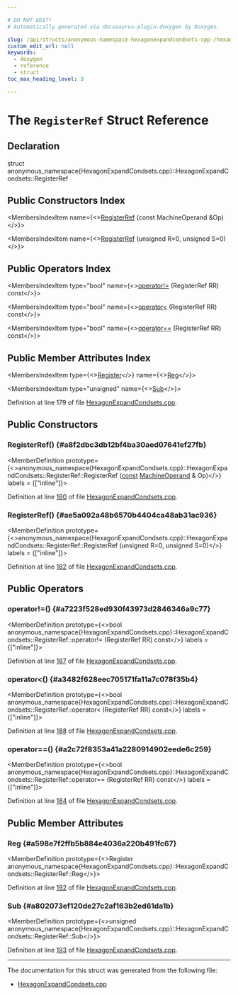 ```yaml
---

# DO NOT EDIT!
# Automatically generated via docusaurus-plugin-doxygen by Doxygen.

slug: /api/structs/anonymous-namespace-hexagonexpandcondsets-cpp-/hexagonexpandcondsets/registerref
custom_edit_url: null
keywords:
  - doxygen
  - reference
  - struct
toc_max_heading_level: 3

---
```





# The `RegisterRef` Struct Reference

<DoxygenPage pluginConfig={pluginConfig}>



## Declaration

<CodeBlock>struct anonymous_namespace{HexagonExpandCondsets.cpp}::HexagonExpandCondsets::RegisterRef</CodeBlock>

## Public Constructors Index

<MembersIndex>

<MembersIndexItem
  name={<><a href="#a8f2dbc3db12bf4ba30aed07641ef27fb">RegisterRef</a> (const MachineOperand &amp;Op)</>}>
</MembersIndexItem>

<MembersIndexItem
  name={<><a href="#ae5a092a48b6570b4404ca48ab31ac936">RegisterRef</a> (unsigned R=0, unsigned S=0)</>}>
</MembersIndexItem>

</MembersIndex>

## Public Operators Index

<MembersIndex>

<MembersIndexItem
  type="bool"
  name={<><a href="#a7223f528ed930f43973d2846346a9c77">operator!=</a> (RegisterRef RR) const</>}>
</MembersIndexItem>

<MembersIndexItem
  type="bool"
  name={<><a href="#a3482f628eec705171fa11a7c078f35b4">operator&lt;</a> (RegisterRef RR) const</>}>
</MembersIndexItem>

<MembersIndexItem
  type="bool"
  name={<><a href="#a2c72f8353a41a2280914902eede6c259">operator==</a> (RegisterRef RR) const</>}>
</MembersIndexItem>

</MembersIndex>

## Public Member Attributes Index

<MembersIndex>

<MembersIndexItem
  type={<><a href="/docs/api/classes/llvm/register">Register</a></>}
  name={<><a href="#a598e7f2ffb5b884e4036a220b491fc67">Reg</a></>}>
</MembersIndexItem>

<MembersIndexItem
  type="unsigned"
  name={<><a href="#a802073ef120de27c2af163b2ed61da1b">Sub</a></>}>
</MembersIndexItem>

</MembersIndex>


Definition at line 179 of file <a href="/docs/api/files/lib/lib/target/lib/target/hexagon/hexagonexpandcondsets-cpp">HexagonExpandCondsets.cpp</a>.

<SectionDefinition>

## Public Constructors

### RegisterRef() {#a8f2dbc3db12bf4ba30aed07641ef27fb}

<MemberDefinition
  prototype={<>anonymous&#95;namespace&#123;HexagonExpandCondsets.cpp&#125;::HexagonExpandCondsets::RegisterRef::RegisterRef (<a href="/docs/api/files/lib/lib/target/lib/target/aarch64/aarch64promoteconstant-cpp/#a90f8350fecae261c25be85d38b451bff">const</a> <a href="/docs/api/classes/llvm/machineoperand">MachineOperand</a> &amp; Op)</>}
  labels = {["inline"]}>

Definition at line <a href="/docs/api/files/lib/lib/target/lib/target/hexagon/hexagonexpandcondsets-cpp/#l00180">180</a> of file <a href="/docs/api/files/lib/lib/target/lib/target/hexagon/hexagonexpandcondsets-cpp">HexagonExpandCondsets.cpp</a>.
</MemberDefinition>

### RegisterRef() {#ae5a092a48b6570b4404ca48ab31ac936}

<MemberDefinition
  prototype={<>anonymous&#95;namespace&#123;HexagonExpandCondsets.cpp&#125;::HexagonExpandCondsets::RegisterRef::RegisterRef (unsigned R=0, unsigned S=0)</>}
  labels = {["inline"]}>

Definition at line <a href="/docs/api/files/lib/lib/target/lib/target/hexagon/hexagonexpandcondsets-cpp/#l00182">182</a> of file <a href="/docs/api/files/lib/lib/target/lib/target/hexagon/hexagonexpandcondsets-cpp">HexagonExpandCondsets.cpp</a>.
</MemberDefinition>

</SectionDefinition>

<SectionDefinition>

## Public Operators

### operator!=() {#a7223f528ed930f43973d2846346a9c77}

<MemberDefinition
  prototype={<>bool anonymous&#95;namespace&#123;HexagonExpandCondsets.cpp&#125;::HexagonExpandCondsets::RegisterRef::operator!= (RegisterRef RR) const</>}
  labels = {["inline"]}>

Definition at line <a href="/docs/api/files/lib/lib/target/lib/target/hexagon/hexagonexpandcondsets-cpp/#l00187">187</a> of file <a href="/docs/api/files/lib/lib/target/lib/target/hexagon/hexagonexpandcondsets-cpp">HexagonExpandCondsets.cpp</a>.
</MemberDefinition>

### operator&lt;() {#a3482f628eec705171fa11a7c078f35b4}

<MemberDefinition
  prototype={<>bool anonymous&#95;namespace&#123;HexagonExpandCondsets.cpp&#125;::HexagonExpandCondsets::RegisterRef::operator&lt; (RegisterRef RR) const</>}
  labels = {["inline"]}>

Definition at line <a href="/docs/api/files/lib/lib/target/lib/target/hexagon/hexagonexpandcondsets-cpp/#l00188">188</a> of file <a href="/docs/api/files/lib/lib/target/lib/target/hexagon/hexagonexpandcondsets-cpp">HexagonExpandCondsets.cpp</a>.
</MemberDefinition>

### operator==() {#a2c72f8353a41a2280914902eede6c259}

<MemberDefinition
  prototype={<>bool anonymous&#95;namespace&#123;HexagonExpandCondsets.cpp&#125;::HexagonExpandCondsets::RegisterRef::operator== (RegisterRef RR) const</>}
  labels = {["inline"]}>

Definition at line <a href="/docs/api/files/lib/lib/target/lib/target/hexagon/hexagonexpandcondsets-cpp/#l00184">184</a> of file <a href="/docs/api/files/lib/lib/target/lib/target/hexagon/hexagonexpandcondsets-cpp">HexagonExpandCondsets.cpp</a>.
</MemberDefinition>

</SectionDefinition>

<SectionDefinition>

## Public Member Attributes

### Reg {#a598e7f2ffb5b884e4036a220b491fc67}

<MemberDefinition
  prototype={<>Register anonymous&#95;namespace&#123;HexagonExpandCondsets.cpp&#125;::HexagonExpandCondsets::RegisterRef::Reg</>}>

Definition at line <a href="/docs/api/files/lib/lib/target/lib/target/hexagon/hexagonexpandcondsets-cpp/#l00192">192</a> of file <a href="/docs/api/files/lib/lib/target/lib/target/hexagon/hexagonexpandcondsets-cpp">HexagonExpandCondsets.cpp</a>.
</MemberDefinition>

### Sub {#a802073ef120de27c2af163b2ed61da1b}

<MemberDefinition
  prototype={<>unsigned anonymous&#95;namespace&#123;HexagonExpandCondsets.cpp&#125;::HexagonExpandCondsets::RegisterRef::Sub</>}>

Definition at line <a href="/docs/api/files/lib/lib/target/lib/target/hexagon/hexagonexpandcondsets-cpp/#l00193">193</a> of file <a href="/docs/api/files/lib/lib/target/lib/target/hexagon/hexagonexpandcondsets-cpp">HexagonExpandCondsets.cpp</a>.
</MemberDefinition>

</SectionDefinition>

<hr/>

The documentation for this struct was generated from the following file:

<ul>
<li><a href="/docs/api/files/lib/lib/target/lib/target/hexagon/hexagonexpandcondsets-cpp">HexagonExpandCondsets.cpp</a></li>
</ul>

</DoxygenPage>
